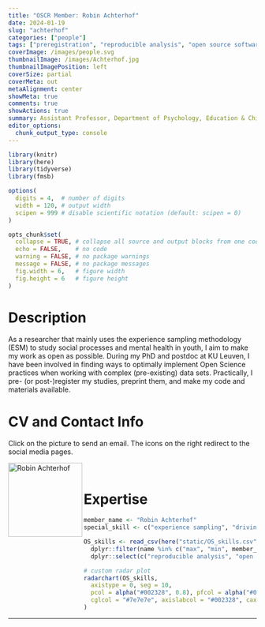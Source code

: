 ```yaml
---
title: "OSCR Member: Robin Achterhof"
date: 2024-01-19
slug: "achterhof"
categories: ["people"]
tags: ["preregistration", "reproducible analysis", "open source software", "experience sampling", "driving", "school-essb"] # top 3 categories + unique + school
coverImage: /images/people.svg
thumbnailImage: /images/Achterhof.jpg
thumbnailImagePosition: left
coverSize: partial
coverMeta: out
metaAlignment: center
showMeta: true
comments: true
showActions: true
summary: Assistant Professor, Department of Psychology, Education & Child Studies, ESSB  
editor_options: 
  chunk_output_type: console
---
```


```r

library(knitr)
library(here)
library(tidyverse)
library(fmsb)

options(
  digits = 4,  # number of digits
  width = 120, # output width
  scipen = 999 # disable scientific notation (default: scipen = 0)
)

opts_chunk$set(
  collapse = TRUE, # collapse all source and output blocks from one code chunk into a single block
  echo = FALSE,    # no code
  warning = FALSE, # no package warnings
  message = FALSE, # no package messages
  fig.width = 6,   # figure width
  fig.height = 6   # figure height
)

```

# Description

As a researcher that mainly uses the experience sampling methodology (ESM) to study social processes and mental health in youth, I aim to make my work as open as possible. During my PhD and postdoc at KU Leuven, I have been involved in finding ways to optimally implement Open Science practices when working with complex (pre-existing) data sets. Practically, I pre- (or post-)register my studies, preprint them, and make my code and materials available.

# CV and Contact Info

Click on the picture to send an email. The icons on the right redirect to the social media pages.

<!-- EMAIL -->
<p>
  <a href="mailto:achterhof@essb.eur.nl">
  <img border="0" alt="Robin Achterhof" src="/images/Achterhof.jpg" width="150" height="150" align="left">
  </a>
</p>

<!-- ORCID -->
<p align="center">
  <a href="https://orcid.org/0000-0002-3269-2270" class="ai ai-orcid fa-2x" style="color:#000000;">
  </a>
</p>

<!-- GOOGLE SCHOLAR -->
<p align="center">
  <a href="https://scholar.google.com/citations?user=7YIEaSAAAAAJ&hl=nl" class="ai ai-google-scholar fa-2x" style="color:#000000;">
  </a>
</p>

<!-- RESEARCHGATE -->
<p align="center">
  <a href="https://www.researchgate.net/profile/Robin-Achterhof" class="ai ai-researchgate fa-2x" style="color:#000000;">
  </a>
</p>

<BR>

# Expertise

```r

member_name <- "Robin Achterhof"
special_skill <- c("experience sampling", "driving")

OS_skills <- read_csv(here("static/OS_skills.csv")) %>%
  dplyr::filter(name %in% c("max", "min", member_name)) %>%
  dplyr::select(c("reproducible analysis", "open source software", "data sharing", "data management", all_of(special_skill), "open access", "preregistration"))

# custom radar plot
radarchart(OS_skills,
  axistype = 0, seg = 10,
  pcol = alpha("#002328", 0.8), pfcol = alpha("#00B969", 0.6), plwd = 4, centerzero = TRUE, # polygon
  cglcol = "#7e7e7e", axislabcol = "#002328", caxislabels = seq(0, 10, 2), cglwd = 0.8 # grid
)

```

***



